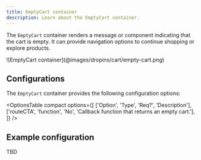 ```yaml
---
title: EmptyCart container
description: Learn about the EmptyCart container.
---
```



The `EmptyCart` container renders a message or component indicating that the cart is empty.
It can provide navigation options to continue shopping or explore products.

<Diagram caption="EmptyCart container">
  ![EmptyCart container](@images/dropins/cart/empty-cart.png)
</Diagram>


## Configurations

The `EmptyCart` container provides the following configuration options:

<OptionsTable
  compact
  options={[
    ['Option', 'Type', 'Req?', 'Description'],
    ['routeCTA', 'function', 'No', 'Callback function that returns an empty cart.'],
  ]}
/>

## Example configuration

TBD
